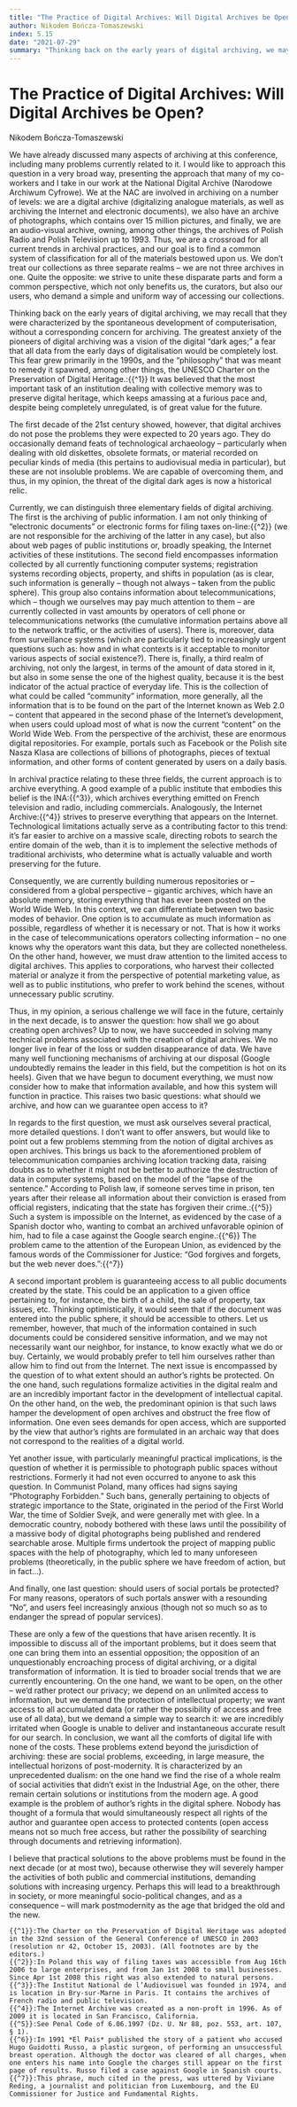 ```yaml
---
title: "The Practice of Digital Archives: Will Digital Archives be Open?"
author: Nikodem Bończa-Tomaszewski
index: 5.15
date: "2021-07-29"
summary: "Thinking back on the early years of digital archiving, we may recall that they were characterized by the spontaneous development of computerisation, without a corresponding concern for archiving. The greatest anxiety of the pioneers of digital archiving was a vision of the digital “dark ages”; a fear that all data from the early days of digitalisation would be completely lost. This fear grew primarily in the 1990s, and the “philosophy” that was meant to remedy it spawned, among other things, the UNESCO Charter on the Preservation of Digital Heritage. It was believed that the most important task of an institution dealing with collective memory was to preserve digital heritage, which keeps amassing at a furious pace and, despite being completely unregulated, is of great value for the future. The first decade of the 21st century showed, however, that digital archives do not pose the problems they were expected to 20 years ago. They do occasionally demand feats of technological archaeology – particularly when dealing with old diskettes, obsolete formats, or material recorded on peculiar kinds of media (this pertains to audiovisual media in particular), but these are not insoluble problems. We are capable of overcoming them, and thus, in my opinion, the threat of the digital dark ages is now a historical relic."
---
```


# The Practice of Digital Archives: Will Digital Archives be Open?

<Author link="/chapter_22">Nikodem Bończa-Tomaszewski</Author>

We have already discussed many aspects of archiving at this conference, including many problems currently related to it. I would like to approach this question in a very broad way, presenting the approach that many of my co-workers and I take in our work at the National Digital Archive (Narodowe Archiwum Cyfrowe). We at the NAC are involved in archiving on a number of levels: we are a digital archive (digitalizing analogue materials, as well as archiving the Internet and electronic documents), we also have an archive of photographs, which contains over 15 million pictures, and finally, we are an audio-visual archive, owning, among other things, the archives of Polish Radio and Polish Television up to 1993. Thus, we are a crossroad for all current trends in archival practices, and our goal is to find a common system of classification for all of the materials bestowed upon us. We don’t treat our collections as three separate realms – we are not three archives in one. Quite the opposite: we strive to unite these disparate parts and form a common perspective, which not only benefits us, the curators, but also our users, who demand a simple and uniform way of accessing our collections.

Thinking back on the early years of digital archiving, we may recall that they were characterized by the spontaneous development of computerisation, without a corresponding concern for archiving. The greatest anxiety of the pioneers of digital archiving was a vision of the digital “dark ages;” a fear that all data from the early days of digitalisation would be completely lost. This fear grew primarily in the 1990s, and the “philosophy” that was meant to remedy it spawned, among other things, the UNESCO Charter on the Preservation of Digital Heritage.:{{^1}} It was believed that the most important task of an institution dealing with collective memory was to preserve digital heritage, which keeps amassing at a furious pace and, despite being completely unregulated, is of great value for the future.

The first decade of the 21st century showed, however, that digital archives do not pose the problems they were expected to 20 years ago. They do occasionally demand feats of technological archaeology – particularly when dealing with old diskettes, obsolete formats, or material recorded on peculiar kinds of media (this pertains to audiovisual media in particular), but these are not insoluble problems. We are capable of overcoming them, and thus, in my opinion, the threat of the digital dark ages is now a historical relic.

Currently, we can distinguish three elementary fields of digital archiving. The first is the archiving of public information. I am not only thinking of “electronic documents” or electronic forms for filing taxes on-line:{{^2}} (we are not responsible for the archiving of the latter in any case), but also about web pages of public institutions or, broadly speaking, the Internet activities of these institutions. The second field encompasses information collected by all currently functioning computer systems; registration systems recording objects, property, and shifts in population (as is clear, such information is generally – though not always – taken from the public sphere). This group also contains information about telecommunications, which – though we ourselves may pay much attention to them – are currently collected in vast amounts by operators of cell phone or telecommunications networks (the cumulative information pertains above all to the network traffic, or the activities of users). There is, moreover, data from surveillance systems (which are particularly tied to increasingly urgent questions such as: how and in what contexts is it acceptable to monitor various aspects of social existence?). There is, finally, a third realm of archiving, not only the largest, in terms of the amount of data stored in it, but also in some sense the one of the highest quality, because it is the best indicator of the actual practice of everyday life. This is the collection of what could be called “community” information, more generally, all the information that is to be found on the part of the Internet known as Web 2.0 – content that appeared in the second phase of the Internet’s development, when users could upload most of what is now the current “content” on the World Wide Web. From the perspective of the archivist, these are enormous digital repositories. For example, portals such as Facebook or the Polish site Nasza Klasa are collections of billions of photographs, pieces of textual information, and other forms of content generated by users on a daily basis.

In archival practice relating to these three fields, the current approach is to archive everything. A good example of a public institute that embodies this belief is the INA:{{^3}}, which archives everything emitted on French television and radio, including commercials. Analogously, the Internet Archive:{{^4}} strives to preserve everything that appears on the Internet. Technological limitations actually serve as a contributing factor to this trend: it’s far easier to archive on a massive scale, directing robots to search the entire domain of the web, than it is to implement the selective methods of traditional archivists, who determine what is actually valuable and worth preserving for the future.

Consequently, we are currently building numerous repositories or – considered from a global perspective – gigantic archives, which have an absolute memory, storing everything that has ever been posted on the World Wide Web. In this context, we can differentiate between two basic modes of behavior. One option is to accumulate as much information as possible, regardless of whether it is necessary or not. That is how it works in the case of telecommunications operators collecting information – no one knows why the operators want this data, but they are collected nonetheless. On the other hand, however, we must draw attention to the limited access to digital archives. This applies to corporations, who harvest their collected material or analyze it from the perspective of potential marketing value, as well as to public institutions, who prefer to work behind the scenes, without unnecessary public scrutiny.

Thus, in my opinion, a serious challenge we will face in the future, certainly in the next decade, is to answer the question: how shall we go about creating open archives? Up to now, we have succeeded in solving many technical problems associated with the creation of digital archives. We no longer live in fear of the loss or sudden disappearance of data. We have many well functioning mechanisms of archiving at our disposal (Google undoubtedly remains the leader in this field, but the competition is hot on its heels). Given that we have begun to document everything, we must now consider how to make that information available, and how this system will function in practice. This raises two basic questions: what should we archive, and how can we guarantee open access to it?

In regards to the first question, we must ask ourselves several practical, more detailed questions. I don’t want to offer answers, but would like to point out a few problems stemming from the notion of digital archives as open archives. This brings us back to the aforementioned problem of telecommunication companies archiving location tracking data, raising doubts as to whether it might not be better to authorize the destruction of data in computer systems, based on the model of the “lapse of the sentence.” According to Polish law, if someone serves time in prison, ten years after their release all information about their conviction is erased from official registers, indicating that the state has forgiven their crime.:{{^5}} Such a system is impossible on the Internet, as evidenced by the case of a Spanish doctor who, wanting to combat an archived unfavorable opinion of him, had to file a case against the Google search engine.:{{^6}} The problem came to the attention of the European Union, as evidenced by the famous words of the Commissioner for Justice: “God forgives and forgets, but the web never does.”:{{^7}}

A second important problem is guaranteeing access to all public documents created by the state. This could be an application to a given office pertaining to, for instance, the birth of a child, the sale of property, tax issues, etc. Thinking optimistically, it would seem that if the document was entered into the public sphere, it should be accessible to others. Let us remember, however, that much of the information contained in such documents could be considered sensitive information, and we may not necessarily want our neighbor, for instance, to know exactly what we do or buy. Certainly, we would probably prefer to tell him ourselves rather than allow him to find out from the Internet. The next issue is encompassed by the question of to what extent should an author’s rights be protected. On the one hand, such regulations formalize activities in the digital realm and are an incredibly important factor in the development of intellectual capital. On the other hand, on the web, the predominant opinion is that such laws hamper the development of open archives and obstruct the free flow of information. One even sees demands for open access, which are supported by the view that author’s rights are formulated in an archaic way that does not correspond to the realities of a digital world.

Yet another issue, with particularly meaningful practical implications, is the question of whether it is permissible to photograph public spaces without restrictions. Formerly it had not even occurred to anyone to ask this question. In Communist Poland, many offices had signs saying “Photography Forbidden.” Such bans, generally pertaining to objects of strategic importance to the State, originated in the period of the First World War, the time of Soldier Svejk, and were generally met with glee. In a democratic country, nobody bothered with these laws until the possibility of a massive body of digital photographs being published and rendered searchable arose. Multiple firms undertook the project of mapping public spaces with the help of photography, which led to many unforeseen problems (theoretically, in the public sphere we have freedom of action, but in fact…).

And finally, one last question: should users of social portals be protected? For many reasons, operators of such portals answer with a resounding “No”, and users feel increasingly anxious (though not so much so as to endanger the spread of popular services).

These are only a few of the questions that have arisen recently. It is impossible to discuss all of the important problems, but it does seem that one can bring them into an essential opposition; the opposition of an unquestionably encroaching process of digital archiving, or a digital transformation of information. It is tied to broader social trends that we are currently encountering. On the one hand, we want to be open, on the other – we’d rather protect our privacy; we depend on an unlimited access to information, but we demand the protection of intellectual property; we want access to all accumulated data (or rather the possibility of access and free use of all data), but we demand a simple way to search it: we are incredibly irritated when Google is unable to deliver and instantaneous accurate result for our search. In conclusion, we want all the comforts of digital life with none of the costs. These problems extend beyond the jurisdiction of archiving: these are social problems, exceeding, in large measure, the intellectual horizons of post-modernity. It is characterized by an unprecedented dualism: on the one hand we find the rise of a whole realm of social activities that didn’t exist in the Industrial Age, on the other, there remain certain solutions or institutions from the modern age. A good example is the problem of author’s rights in the digital sphere. Nobody has thought of a formula that would simultaneously respect all rights of the author and guarantee open access to protected contents (open access means not so much free access, but rather the possibility of searching through documents and retrieving information).

I believe that practical solutions to the above problems must be found in the next decade (or at most two), because otherwise they will severely hamper the activities of both public and commercial institutions, demanding solutions with increasing urgency. Perhaps this will lead to a breakthrough in society, or more meaningful socio-political changes, and as a consequence – will mark postmodernity as the age that bridged the old and the new.

```footnotes
{{^1}}:The Charter on the Preservation of Digital Heritage was adopted in the 32nd session of the General Conference of UNESCO in 2003 (resolution nr 42, October 15, 2003). (All footnotes are by the editors.)
{{^2}}:In Poland this way of filing taxes was accessible from Aug 16th 2006 to large enterprises, and from Jan 1st 2008 to small businesses. Since Apr 1st 2008 this right was also extended to natural persons.
{{^3}}:The Institut National de l’Audiovisuel was founded in 1974, and is location in Bry-sur-Marne in Paris. It contains the archives of French radio and public television.
{{^4}}:The Internet Archive was created as a non-proft in 1996. As of 2009 it is located in San Francisco, California.
{{^5}}:See Penal Code of 6.06.1997 (Dz. U. Nr 88, poz. 553, art. 107, § 1).
{{^6}}:In 1991 *El Pais* published the story of a patient who accused Hugo Guidotti Russo, a plastic surgeon, of performing an unsuccessful breast operation. Although the doctor was cleared of all charges, when one enters his name into Google the charges still appear on the first page of results. Russo filed a case against Google in Spanish courts.
{{^7}}:This phrase, much cited in the press, was uttered by Viviane Reding, a journalist and politician from Luxembourg, and the EU Commissioner for Justice and Fundamental Rights.
```